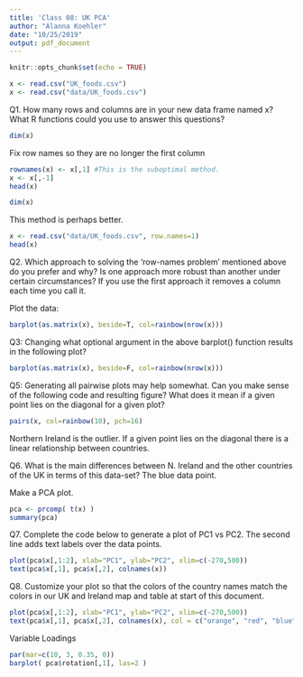 ```yaml
---
title: 'Class 08: UK PCA'
author: "Alanna Koehler"
date: "10/25/2019"
output: pdf_document
---
```


```r
knitr::opts_chunk$set(echo = TRUE)
```

```r
x <- read.csv("UK_foods.csv")
x <- read.csv("data/UK_foods.csv")
```

Q1. How many rows and columns are in your new data frame named x? What R functions could you use to answer this questions?
```r
dim(x)
```

Fix row names so they are no longer the first column
```r
rownames(x) <- x[,1] #This is the suboptimal method.
x <- x[,-1]
head(x)
```
```r
dim(x)
```

This method is perhaps better.
```r
x <- read.csv("data/UK_foods.csv", row.names=1)
head(x)
```

Q2. Which approach to solving the ‘row-names problem’ mentioned above do you prefer and why? Is one approach more robust than another under certain circumstances?
If you use the first approach it removes a column each time you call it.

Plot the data:
```r
barplot(as.matrix(x), beside=T, col=rainbow(nrow(x)))
```

Q3: Changing what optional argument in the above barplot() function results in the following plot?

```r
barplot(as.matrix(x), beside=F, col=rainbow(nrow(x)))
```

Q5: Generating all pairwise plots may help somewhat. Can you make sense of the following code and resulting figure? What does it mean if a given point lies on the diagonal for a given plot?
```r
pairs(x, col=rainbow(10), pch=16)
```
Northern Ireland is the outlier. If a given point lies on the diagonal there is a linear relationship between countries. 

Q6. What is the main differences between N. Ireland and the other countries of the UK in terms of this data-set?
The blue data point.

Make a PCA plot.
```r
pca <- prcomp( t(x) )
summary(pca)
```

Q7. Complete the code below to generate a plot of PC1 vs PC2. The second line adds text labels over the data points.

```r
plot(pca$x[,1:2], xlab="PC1", ylab="PC2", xlim=c(-270,500))
text(pca$x[,1], pca$x[,2], colnames(x))
```

Q8. Customize your plot so that the colors of the country names match the colors in our UK and Ireland map and table at start of this document.

```r
plot(pca$x[,1:2], xlab="PC1", ylab="PC2", xlim=c(-270,500))
text(pca$x[,1], pca$x[,2], colnames(x), col = c("orange", "red", "blue", "green"))

```





Variable Loadings
```r
par(mar=c(10, 3, 0.35, 0))
barplot( pca$rotation[,1], las=2 )
```

